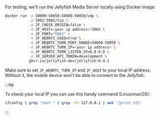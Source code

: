 For testing, we'll run the Jellyfish Media Server locally using Docker image:

```bash
docker run -p 50000-50050:50000-50050/udp \
           -p 5002:5002/tcp \
           -e JF_CHECK_ORIGIN=false \
           -e JF_HOST=<your ip address>:5002 \
           -e JF_PORT="5002" \
           -e JF_WEBRTC_USED=true \
           -e JF_WEBRTC_TURN_PORT_RANGE=50000-50050 \
           -e JF_WEBRTC_TURN_IP=<your ip address> \
           -e JF_WEBRTC_TURN_LISTEN_IP=0.0.0.0 \
           -e JF_SERVER_API_TOKEN=development \
           ghcr.io/jellyfish-dev/jellyfish:0.4.1
```

Make sure to set `JF_WEBRTC_TURN_IP` and `JF_HOST` to your local IP address. Without it, the mobile device won't be able to connect to the Jellyfish.

:::tip

To check your local IP you can use this handy command (Linux/macOS):

```bash
ifconfig | grep "inet " | grep -Fv 127.0.0.1 | awk '{print $2}'
```

:::

